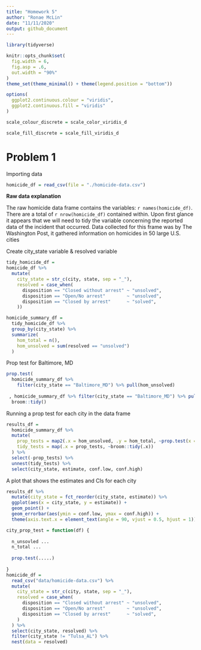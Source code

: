 ```yaml
---
title: "Homework 5"
author: "Ronae McLin"
date: "11/11/2020"
output: github_document
---
```




```r
library(tidyverse)

knitr::opts_chunk$set(
  fig.width = 6,
  fig.asp = .6,
  out.width = "90%"
)
theme_set(theme_minimal() + theme(legend.position = "bottom"))

options(
  ggplot2.continuous.colour = "viridis",
  ggplot2.continuous.fill = "viridis"
)

scale_colour_discrete = scale_color_viridis_d

scale_fill_discrete = scale_fill_viridis_d
```

# Problem 1


Importing data

```r
homicide_df = read_csv(file = "./homicide-data.csv")
```

**Raw data explanation**

The raw homicide data frame contains the variables: `r names(homicide_df)`. There are a total of `r nrow(homicide_df)` contained within. Upon first glance it appears that we will need to tidy the variable concerning the reported data of the incident that occurred. Data collected for this frame was by The Washington Post,  it gathered information on homicides in 50 large U.S. cities


Create city_state variable & resolved variable
```r
tidy_homicide_df = 
homicide_df %>% 
  mutate(
    city_state = str_c(city, state, sep = "_"),
    resolved = case_when(
      disposition == "Closed without arrest" ~ "unsolved",
      disposition == "Open/No arrest"        ~ "unsolved",
      disposition == "Closed by arrest"      ~ "solved",
    ))
```



```r
homicide_summary_df = 
  tidy_homicide_df %>% 
  group_by(city_state) %>% 
  summarize(
    hom_total = n(),
    hom_unsolved = sum(resolved == "unsolved")
  )
```


Prop test for Baltimore, MD

```r
prop.test(
  homicide_summary_df %>% 
    filter(city_state == "Baltimore_MD") %>% pull(hom_unsolved) 
  
 , homicide_summary_df %>% filter(city_state == "Baltimore_MD") %>% pull(hom_total)) %>% 
  broom::tidy()
```



Running a prop test for each city in the data frame
```r
results_df = 
  homicide_summary_df %>% 
  mutate(
    prop_tests = map2(.x = hom_unsolved, .y = hom_total, ~prop.test(x = .x, n = .y)),
    tidy_tests = map(.x = prop_tests, ~broom::tidy(.x))
  ) %>% 
  select(-prop_tests) %>% 
  unnest(tidy_tests) %>% 
  select(city_state, estimate, conf.low, conf.high)
```


A plot that shows the estimates and CIs for each city
```r
results_df %>% 
  mutate(city_state = fct_reorder(city_state, estimate)) %>% 
  ggplot(aes(x = city_state, y = estimate)) +
  geom_point() + 
  geom_errorbar(aes(ymin = conf.low, ymax = conf.high)) + 
  theme(axis.text.x = element_text(angle = 90, vjust = 0.5, hjust = 1))
```



```r
city_prop_test = function(df) {
  
  n_unsovled ...
  n_total ... 
  
  prop.test(.....)
  
}
homicide_df = 
  read_csv("data/homicide-data.csv") %>% 
  mutate(
    city_state = str_c(city, state, sep = "_"),
    resolved = case_when(
      disposition == "Closed without arrest" ~ "unsolved",
      disposition == "Open/No arrest"        ~ "unsolved",
      disposition == "Closed by arrest"      ~ "solved",
    )
  ) %>% 
  select(city_state, resolved) %>% 
  filter(city_state != "Tulsa_AL") %>% 
  nest(data = resolved)
```